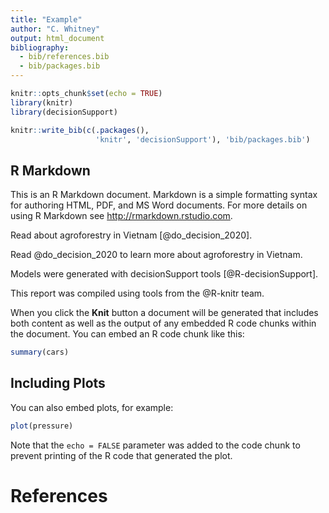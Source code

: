 ```yaml
---
title: "Example"
author: "C. Whitney"
output: html_document
bibliography: 
  - bib/references.bib 
  - bib/packages.bib
---
```


```r
knitr::opts_chunk$set(echo = TRUE)
library(knitr)
library(decisionSupport)
```

```r
knitr::write_bib(c(.packages(),
                   'knitr', 'decisionSupport'), 'bib/packages.bib')
```

## R Markdown

This is an R Markdown document. Markdown is a simple formatting syntax for authoring HTML, PDF, and MS Word documents. For more details on using R Markdown see <http://rmarkdown.rstudio.com>.

Read about agroforestry in Vietnam [@do_decision_2020].

Read @do_decision_2020 to learn more about agroforestry in Vietnam. 

Models were generated with decisionSupport tools [@R-decisionSupport]. 

This report was compiled using tools from the @R-knitr team. 
 
When you click the **Knit** button a document will be generated that includes both content as well as the output of any embedded R code chunks within the document. You can embed an R code chunk like this:

```r
summary(cars)
```

## Including Plots

You can also embed plots, for example:

```r
plot(pressure)
```

Note that the `echo = FALSE` parameter was added to the code chunk to prevent printing of the R code that generated the plot.

# References
